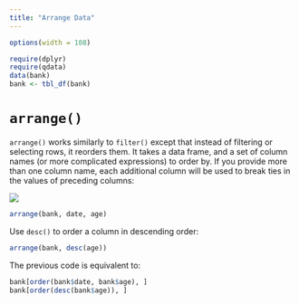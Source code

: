 ```yaml
---
title: "Arrange Data"
---
```


```r
options(width = 108)
```

```r
require(dplyr)
require(qdata)
data(bank)
bank <- tbl_df(bank)
```


# `arrange()`

`arrange()` works similarly to `filter()` except that instead of filtering or selecting rows, it reorders them. It takes a data frame, and a set of column names (or more complicated expressions) to order by. If you provide more than one column name, each additional column will be used to break ties in the values of preceding columns:

![](images/arr.png)

```r
arrange(bank, date, age)
```

Use `desc()` to order a column in descending order:

```r
arrange(bank, desc(age))
```

The previous code is equivalent to:

```r
bank[order(bank$date, bank$age), ]
bank[order(desc(bank$age)), ]
```

